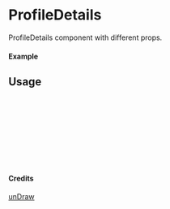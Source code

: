 
<Meta of={ProfileDetails} title="unDraw/ProfileDetails" />

# ProfileDetails

ProfileDetails component with different props.

#### Example

<Canvas of={ProfileDetails.Primary} />

## Usage

```ts
import { ProfileDetails } from "yadl-ui";

const Example = () => {
  return (
      <ProfileDetails />
  );
};

export default Example;
```

#### Credits
[unDraw](https://undraw.co/illustrations)
